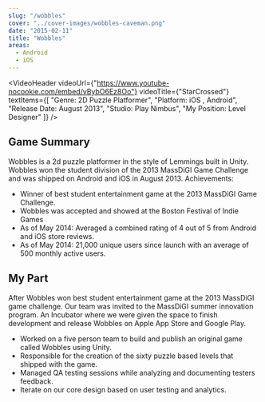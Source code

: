 ```yaml
---
slug: "/wobbles"
cover: "../cover-images/wobbles-caveman.png"
date: "2015-02-11"
title: "Wobbles"
areas:
  - Android
  - iOS
---
```


<VideoHeader 
  videoUrl={"https://www.youtube-nocookie.com/embed/vBybO6Ez8Oo"} 
  videoTitle={"StarCrossed"} 
  textItems={[
    "Genre: 2D Puzzle Platformer",
    "Platform: iOS , Android",
    "Release Date: August 2013",
    "Studio: Play Nimbus",
    "My Position: Level Designer"
  ]} 
/>

<h2>Game Summary</h2>

Wobbles is a 2d puzzle platformer in the style of Lemmings built in Unity. Wobbles won the student division of the 2013 MassDiGI Game Challenge and was shipped on Android and iOS in August 2013.
Achievements:

<div style="text-align: left">

- Winner of best student entertainment game at the 2013 MassDiGI Game Challenge.
- Wobbles was accepted and showed at the Boston Festival of Indie Games
- As of May 2014: Averaged a combined rating of 4 out of 5 from Android and iOS store reviews.
- As of May 2014: 21,000 unique users since launch with an average of 500 monthly active users.

</div>

<h2>My Part</h2>

<div style="text-align: left">

After Wobbles won best student entertainment game at the 2013 MassDiGI game challenge. Our team was invited to the
MassDiGI summer innovation program. An Incubator where we were given the space to finish development and release Wobbles
on Apple App Store and Google Play.

- Worked on a five person team to build and publish an original game called Wobbles using Unity.
- Responsible for the creation of the sixty puzzle based levels that shipped with the game.
- Managed QA testing sessions while analyzing and documenting testers feedback.
- Iterate on our core design based on user testing and analytics.

</div>
